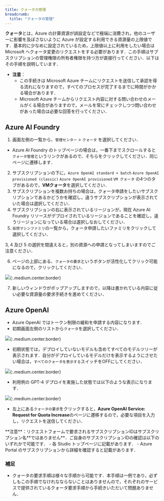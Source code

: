 ```yaml
---
title: クォータの管理
breadcrumb:
  title: "クォータの管理"
---
```


**クォータ**とは，Azure の計算資源が誤設定などで極端に消費され，他のユーザーに影響を及ぼさないように Azure が設定する利用できる資源量の上限値です．基本的に少なめに設定されているため，上限値以上に利用をしたい場合は Microsoft へクォータ変更のリクエストをする必要があります．この手順はサブスクリプションの管理権限の所有者権限を持つ方が直接行ってください．以下はその手順を説明しています．

- **注意**：
  - この手続きは Microsoft Azure チームにリクエストを送信して承認を得る流れになりますので，すべてのプロセスが完了するまでに時間がかかる場合があります．
  - Microsoft Azure チームからリクエスト内容に対する問い合わせのメールがくる場合がありますので，メールを常にチェックしつつ問い合わせがあった場合は必要な回答を行ってください．

## Azure AI Foundry 

1. 画面左側の一覧から、`管理センター` > `クォータ` を選択してください．
  - Azure AI Foundry のトップページの場合は，一番下までスクロールすると`クォータ管理`というリンクがあるので、そちらをクリックしてください．同じページに遷移します．
2. サブスクリプションの下に，`Azure OpenAI standard + batch` `Azure OpenAI provisioned (classic)` `Azure OpenAI provisioned` `VM クォータ` の4つのタブがあるので，**VMクォータ**を選択してください．
3. サブスクリプションを複数お持ちの場合は，クォータ申請をしたいサブスクリプションであるかどうかを確認し，違うサブスクリプションが表示されていた場合は選択してください．
4. サブスクリプションの右に表示されているリージョンが，現在 Azure AI Foundry リソースがデプロイされているリージョンであることを確認し，違うリージョンになっている場合は選択しなおしてください．
5. `仮想マシンファミリ`の一覧から，クォータ申請したいファミリをクリックして選択してください．

<div class="box">
3, 4 及び 5 の選択を間違えると，別の資源への申請となってしまいますのでご注意ください．
</div>

6. ページの上部にある、`クォータの要求`というボタンが活性化してクリック可能になるので，クリックしてください．

![](img/03_openaiquota3.png){:.medium.center.border}

7. 新しいウィンドウがポップアップしますので，以降は書かれている内容に従い必要な資源量の要求手続きを進めてください．

## Azure OpenAI

- Azure OpenAI ではトークン制限の緩和を申請する内容になります．
- 初期画面左側のリストから`クォータ`を選択してください．

![](img/01_openaiquota1.png){:.medium.center.border}

- 初期状態では，デプロイしていないモデルも含めてすべてのモデルツリーが表示されます．自分がデプロイしているモデルだけを表示するようにさせたい場合は，`すべてのクォータを表示する`スイッチをOFFにしてください．

![](img/02_aistudioquota2.png){:.medium.center.border}

- 利用例の GPT-4 デプロイを実施した状態では以下のような表示になります．

![](img/02_openaiquota2.png){:.medium.center.border}

- 左上にある`クォータの要求`をクリックすると，**Azure OpenAI Service: Request for Quota Increase**のページに遷移するので，必要な項目を入力し，リクエストを送信してください．

<div class="box">
**注意**：リクエストフォームで要求されるサブスクリプションIDはサブスクリプション名**ではありません**．ご自身のサブスクリプションIDの確認は以下のいずれかで可能です．
- 各 Studio トップページに記載があります．
- Azure Portal のサブスクリプションから詳細を確認すると記載があります．
</div>

### 補足
- クォータの要求手順は様々な手順から可能です．本手順は一例であり，必ずしもこの手順でなけれなならないことはありませんので，それぞれのサービスで提供されているクォータ要求手順から手続きいただいて問題ありません．
